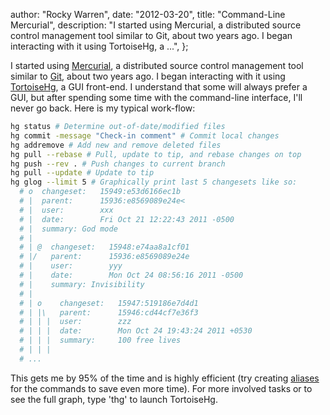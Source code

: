 
  author: "Rocky Warren",
  date: "2012-03-20",
  title: "Command-Line Mercurial",
  description:
    "I started using Mercurial, a distributed source control management tool similar to Git, about two years ago. I began interacting with it using TortoiseHg, a ...",
};


I started using [Mercurial](https://www.mercurial-scm.org/), a distributed source control management tool similar to [Git](https://git-scm.com/), about two years ago. I began interacting with it using [TortoiseHg](https://tortoisehg.bitbucket.io/), a GUI front-end. I understand that some will always prefer a GUI, but after spending some time with the command-line interface, I'll never go back. Here is my typical work-flow:

```bash
hg status # Determine out-of-date/modified files
hg commit -message "Check-in comment" # Commit local changes
hg addremove # Add new and remove deleted files
hg pull --rebase # Pull, update to tip, and rebase changes on top
hg push --rev . # Push changes to current branch
hg pull --update # Update to tip
hg glog --limit 5 # Graphically print last 5 changesets like so:
  # o  changeset:   15949:e53d6166ec1b
  # |  parent:      15936:e8569089e24e<
  # |  user:        xxx
  # |  date:        Fri Oct 21 12:22:43 2011 -0500
  # |  summary: God mode
  # |
  # | @  changeset:   15948:e74aa8a1cf01
  # |/   parent:      15936:e8569089e24e
  # |    user:        yyy
  # |    date:        Mon Oct 24 08:56:16 2011 -0500
  # |    summary: Invisibility
  # |
  # | o    changeset:   15947:519186e7d4d1
  # | |\   parent:      15946:cd44cf7e36f3
  # | | |  user:        zzz
  # | | |  date:        Mon Oct 24 19:43:24 2011 +0530
  # | | |  summary:     100 free lives
  # | | |
  # ...
```

This gets me by 95% of the time and is highly efficient (try creating [aliases](./linux-bash-aliases) for the commands to save even more time). For more involved tasks or to see the full graph, type 'thg' to launch TortoiseHg.
